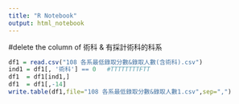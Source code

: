 ```yaml
---
title: "R Notebook"
output: html_notebook
---
```


#delete the column of 術科 & 有採計術科的科系
```r
df1 = read.csv("108 各系最低錄取分數&錄取人數(含術科).csv")
ind1 = df1[, '術科'] == 0   #TTTTTTTTFTT
df1  = df1[ind1,]
df1  = df1[,-14]
write.table(df1,file="108 各系最低錄取分數&錄取人數1.csv",sep=",")
```
